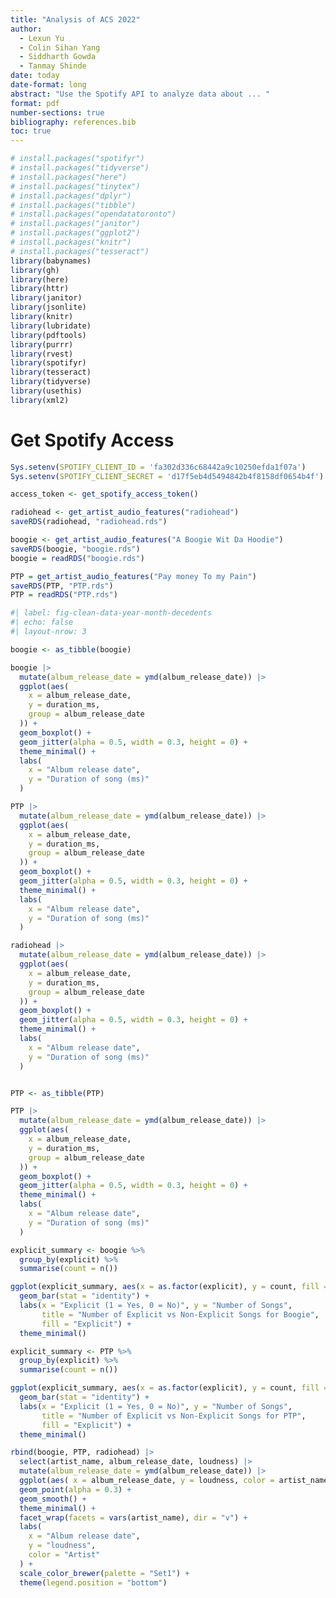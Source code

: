 ```yaml
---
title: "Analysis of ACS 2022"
author: 
  - Lexun Yu
  - Colin Sihan Yang
  - Siddharth Gowda
  - Tanmay Shinde
date: today
date-format: long
abstract: "Use the Spotify API to analyze data about ... "
format: pdf
number-sections: true
bibliography: references.bib
toc: true
---
```



```r
# install.packages("spotifyr")
# install.packages("tidyverse")
# install.packages("here")
# install.packages("tinytex")
# install.packages("dplyr")
# install.packages("tibble")
# install.packages("opendatatoronto")
# install.packages("janitor")
# install.packages("ggplot2")
# install.packages("knitr")
# install.packages("tesseract")
library(babynames)
library(gh)
library(here)
library(httr)
library(janitor)
library(jsonlite)
library(knitr)
library(lubridate)
library(pdftools)
library(purrr)
library(rvest)
library(spotifyr)
library(tesseract)
library(tidyverse)
library(usethis)
library(xml2)
```

# Get Spotify Access
```r
Sys.setenv(SPOTIFY_CLIENT_ID = 'fa302d336c68442a9c10250efda1f07a')
Sys.setenv(SPOTIFY_CLIENT_SECRET = 'd17f5eb4d5494842b4f8158df0654b4f')

access_token <- get_spotify_access_token()
```

```r
radiohead <- get_artist_audio_features("radiohead")
saveRDS(radiohead, "radiohead.rds")
```

```r
boogie <- get_artist_audio_features("A Boogie Wit Da Hoodie")
saveRDS(boogie, "boogie.rds")
boogie = readRDS("boogie.rds")
```

```r
PTP = get_artist_audio_features("Pay money To my Pain")
saveRDS(PTP, "PTP.rds")
PTP = readRDS("PTP.rds")
```

```r
#| label: fig-clean-data-year-month-decedents
#| echo: false
#| layout-nrow: 3

boogie <- as_tibble(boogie)

boogie |>
  mutate(album_release_date = ymd(album_release_date)) |>
  ggplot(aes(
    x = album_release_date,
    y = duration_ms,
    group = album_release_date
  )) +
  geom_boxplot() +
  geom_jitter(alpha = 0.5, width = 0.3, height = 0) +
  theme_minimal() +
  labs(
    x = "Album release date",
    y = "Duration of song (ms)"
  )

PTP |>
  mutate(album_release_date = ymd(album_release_date)) |>
  ggplot(aes(
    x = album_release_date,
    y = duration_ms,
    group = album_release_date
  )) +
  geom_boxplot() +
  geom_jitter(alpha = 0.5, width = 0.3, height = 0) +
  theme_minimal() +
  labs(
    x = "Album release date",
    y = "Duration of song (ms)"
  )

radiohead |>
  mutate(album_release_date = ymd(album_release_date)) |>
  ggplot(aes(
    x = album_release_date,
    y = duration_ms,
    group = album_release_date
  )) +
  geom_boxplot() +
  geom_jitter(alpha = 0.5, width = 0.3, height = 0) +
  theme_minimal() +
  labs(
    x = "Album release date",
    y = "Duration of song (ms)"
  )



```



```r
PTP <- as_tibble(PTP)

PTP |>
  mutate(album_release_date = ymd(album_release_date)) |>
  ggplot(aes(
    x = album_release_date,
    y = duration_ms,
    group = album_release_date
  )) +
  geom_boxplot() +
  geom_jitter(alpha = 0.5, width = 0.3, height = 0) +
  theme_minimal() +
  labs(
    x = "Album release date",
    y = "Duration of song (ms)"
  )
```

```r
explicit_summary <- boogie %>%
  group_by(explicit) %>%
  summarise(count = n())

ggplot(explicit_summary, aes(x = as.factor(explicit), y = count, fill = as.factor(explicit))) +
  geom_bar(stat = "identity") +
  labs(x = "Explicit (1 = Yes, 0 = No)", y = "Number of Songs", 
       title = "Number of Explicit vs Non-Explicit Songs for Boogie",
       fill = "Explicit") +
  theme_minimal()
```

```r
explicit_summary <- PTP %>%
  group_by(explicit) %>%
  summarise(count = n())

ggplot(explicit_summary, aes(x = as.factor(explicit), y = count, fill = as.factor(explicit))) +
  geom_bar(stat = "identity") +
  labs(x = "Explicit (1 = Yes, 0 = No)", y = "Number of Songs", 
       title = "Number of Explicit vs Non-Explicit Songs for PTP",
       fill = "Explicit") +
  theme_minimal()
```

```r
rbind(boogie, PTP, radiohead) |>
  select(artist_name, album_release_date, loudness) |>
  mutate(album_release_date = ymd(album_release_date)) |> 
  ggplot(aes( x = album_release_date, y = loudness, color = artist_name)) +
  geom_point(alpha = 0.3) +
  geom_smooth() +
  theme_minimal() +
  facet_wrap(facets = vars(artist_name), dir = "v") +
  labs(
    x = "Album release date",
    y = "loudness",
    color = "Artist"
  ) +
  scale_color_brewer(palette = "Set1") +
  theme(legend.position = "bottom")
```